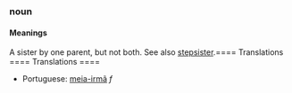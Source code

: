 === noun ===

==== Meanings ====
A sister by one parent, but not both. See also [[stepsister]].==== Translations ==== Translations ====
*Portuguese: [[meia-irmã]] ''f''